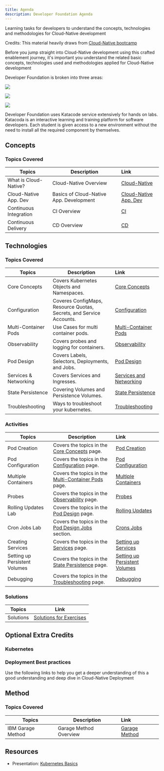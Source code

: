 ```yaml
---
title: Agenda
description: Developer Foundation Agenda
---
```


<PageDescription>

Learning tasks for developers to understand the concepts, technologies and methodologies for Cloud-Native development

</PageDescription>

Credits: This material heavily draws from [Cloud-Native bootcamp](https://cloudnative101.dev/)

Before you jump straight into Cloud-Native development using this crafted enablement journey, it's important you understand the related basic concepts, technologies used and methodologies applied for Cloud-Native development

Developer Foundation is broken into three areas:
<Row>

<Column colLg={4} colMd={4} noGutterMdLeft>
<ArticleCard
    color="dark"
    title="Concepts"
    subTitle="Principles of cloud, Cloud-Native development & deployment"
    href="cloud-natvie-foundation#concepts"
    >

![](./images/sysadmins.jpg)

</ArticleCard>
</Column>

<Column colLg={4} colMd={4} noGutterMdLeft>
<ArticleCard
    color="dark"
    title="Technology"
    subTitle="Basics of Containers, Kubernetes/Openshift"
    href="cloud-natvie-foundation#technologies"
    >

![](./images/code2.jpg)

</ArticleCard>
</Column>

<Column colLg={4} colMd={4} noGutterMdLeft>
<ArticleCard
    color="dark"
    title="Methodology"
    subTitle="IBM Garage Method"
    href="cloud-natvie-foundation#method"
    >

![](./images/code1.jpg)

</ArticleCard>
</Column>

</Row>

<InlineNotification>
Developer Foundation uses Katacode service extensively for hands on labs. Katacoda is an interactive learning and training platform for software developers. Each student is given access to a new environment without the need to install all the required component by themselves.
</InlineNotification>

## Concepts
### Topics Covered

<Tabs>
<Tab label="Self Paced">

| Topics                          | Description         | Link        |
| --------------------------------| ------------------  |:----------- |
| What is Cloud-Native? | Cloud-Native Overview | [Cloud-Native](https://ibm-gsi-ecosystem.github.io/ibm-gsi-cloudnative-journey/developer-foundation/cloud-native-overview/) |
| Cloud-Native App. Dev  | Basics of Cloud-Native App. Development | [Cloud-Native App. Dev](https://ibm-gsi-ecosystem.github.io/ibm-gsi-cloudnative-journey/developer-foundation/cloud-native-app-dev/) |
| Continuous Integration | CI Overview | [CI](https://ibm-gsi-ecosystem.github.io/ibm-gsi-cloudnative-journey/developer-intermediate/continuous-integration/) |
| Continuous Delivery | CD Overview | [CD](https://ibm-gsi-ecosystem.github.io/ibm-gsi-cloudnative-journey/developer-intermediate/continuous-delivery/) |

</Tab>
</Tabs>



## Technologies
### Topics Covered

<Tabs>
<Tab label="Self Paced">

| Topics                          | Description         | Link        |
| --------------------------------| ------------------  |:----------- |
| Core Concepts | Covers Kubernetes Objects and Namespaces. | [Core Concepts](https://ibm-gsi-ecosystem.github.io/ibm-gsi-cloudnative-journey/developer-foundation/k8s-core-concepts/) |
| Configuration | Coveres ConfigMaps, Resource Quotas, Secrets, and Service Accounts. | [Configuration](https://ibm-gsi-ecosystem.github.io/ibm-gsi-cloudnative-journey/developer-foundation/k8s-configuration/) |
| Multi-Container Pods | Use Cases for multi container pods. | [Multi-Container Pods](https://ibm-gsi-ecosystem.github.io/ibm-gsi-cloudnative-journey/developer-foundation/k8s-multi-container-pods/) |
| Observability | Covers probes and logging for containers. | [Observability](https://ibm-gsi-ecosystem.github.io/ibm-gsi-cloudnative-journey/developer-foundation/k8s-observability/) |
| Pod Design | Covers Labels, Selectors, Deployments, and Jobs.| [Pod Design](https://ibm-gsi-ecosystem.github.io/ibm-gsi-cloudnative-journey/developer-foundation/k8s-pod-design/) |
| Services & Networking | Covers Services and Ingresses.  | [Services and Networking](https://ibm-gsi-ecosystem.github.io/ibm-gsi-cloudnative-journey/developer-foundation/k8s-services-networking/) |
| State Persistence| Covering Volumes and Persistence Volumes. | [State Persistence](https://ibm-gsi-ecosystem.github.io/ibm-gsi-cloudnative-journey/developer-foundation/k8s-state-persistence/) |
| Troubleshooting| Ways to troubleshoot your kubernetes. | [Troubleshooting](https://ibm-gsi-ecosystem.github.io/ibm-gsi-cloudnative-journey/developer-foundation/k8s-troubleshooting/) |

</Tab>
</Tabs>

### Activities

<Tabs>
<Tab label="Self Paced">

| Topics                          | Description         | Link        |
| --------------------------------| ------------------  |:----------- |
| Pod Creation | Covers the topics in the [Core Concepts](https://ibm-gsi-ecosystem.github.io/ibm-gsi-cloudnative-journey/developer-foundation/k8s-core-concepts/) page. | [Pod Creation](https://ibm-gsi-ecosystem.github.io/ibm-gsi-cloudnative-journey/developer-foundation/activities/labs/lab1) |
| Pod Configuration | Covers the topics in the [Configuration](https://ibm-gsi-ecosystem.github.io/ibm-gsi-cloudnative-journey/developer-foundation/k8s-configuration/) page. | [Pod Configuration](https://ibm-gsi-ecosystem.github.io/ibm-gsi-cloudnative-journey/developer-foundation/activities/labs/lab2) |
| Multiple Containers | Covers the topics in the [Multi-Container Pods](https://ibm-gsi-ecosystem.github.io/ibm-gsi-cloudnative-journey/developer-foundation/k8s-multi-container-pods/) page.| [Multiple Containers](https://ibm-gsi-ecosystem.github.io/ibm-gsi-cloudnative-journey/developer-foundation/activities/labs/lab3) |
| Probes | Covers the topics in the [Observability](https://ibm-gsi-ecosystem.github.io/ibm-gsi-cloudnative-journey/developer-foundation/k8s-observability/) page. | [Probes](https://ibm-gsi-ecosystem.github.io/ibm-gsi-cloudnative-journey/developer-foundation/activities/labs/lab4) |
| Rolling Updates Lab | Covers the topics in the [Pod Design](https://ibm-gsi-ecosystem.github.io/ibm-gsi-cloudnative-journey/developer-foundation/k8s-pod-design/) page.  | [Rolling Updates](https://ibm-gsi-ecosystem.github.io/ibm-gsi-cloudnative-journey/developer-foundation/activities/labs/lab6) |
| Cron Jobs Lab | Covers the topics in the [Pod Design Jobs](https://ibm-gsi-ecosystem.github.io/ibm-gsi-cloudnative-journey/developer-foundation/k8s-pod-design#jobs-and-cronjobs) section. | [Crons Jobs](https://ibm-gsi-ecosystem.github.io/ibm-gsi-cloudnative-journey/developer-foundation/activities/labs/lab7) |
| Creating Services | Covers the topics in the [Services](https://ibm-gsi-ecosystem.github.io/ibm-gsi-cloudnative-journey/developer-foundation/k8s-services-networking/) page. | [Setting up Services](https://ibm-gsi-ecosystem.github.io/ibm-gsi-cloudnative-journey/developer-foundation/activities/labs/lab8) |
| Setting up Persistent Volumes | Covers the topics in the [State Persistence](https://ibm-gsi-ecosystem.github.io/ibm-gsi-cloudnative-journey/developer-foundation/k8s-state-persistence/) page. | [Setting up Persistent Volumes](https://ibm-gsi-ecosystem.github.io/ibm-gsi-cloudnative-journey/developer-foundation/activities/labs/lab10) |
| Debugging | Covers the topics in the [ Troubleshooting](https://ibm-gsi-ecosystem.github.io/ibm-gsi-cloudnative-journey/developer-foundation/k8s-troubleshooting/) page.  | [Debugging](https://ibm-gsi-ecosystem.github.io/ibm-gsi-cloudnative-journey/developer-foundation/activities/labs/lab5) |

</Tab>
</Tabs>

### Solutions

<Tabs>
<Tab label="Self Paced">

| Topics                          | Link        |
| --------------------------------| ------------|
| Solutions | [Solutions for Exercises](https://ibm-gsi-ecosystem.github.io/ibm-gsi-cloudnative-journey/developer-foundation/activities/labs/solutions) |

</Tab>
</Tabs>

## Optional Extra Credits
### Kubernetes
<ActivationPage content="kubernetes" tileColor="bx--article-card--ibm">
</ActivationPage>

### Deployment Best practices
Use the following links to help you get a deeper understanding of this a good understanding and deep dive in Cloud-Native Deployment
<ActivationPage content="cndp">
</ActivationPage>

## Method
### Topics Covered

<Tabs>
<Tab label="Self Paced">

| Topics                          | Description         | Link        |
| --------------------------------| ------------------  |:----------- |
| IBM Garage Method | Garage Method  Overview | [Garage Method](https://ibm-gsi-ecosystem.github.io/ibm-gsi-cloudnative-journey/developer-foundation/garage-development/) |

</Tab>
</Tabs>

## Resources
- Presentation: [Kubernetes Basics](https://ibm-gsi-ecosystem.github.io/ibm-gsi-cloudnative-journey/slides/03-Kubernetes-Basics.pdf)
